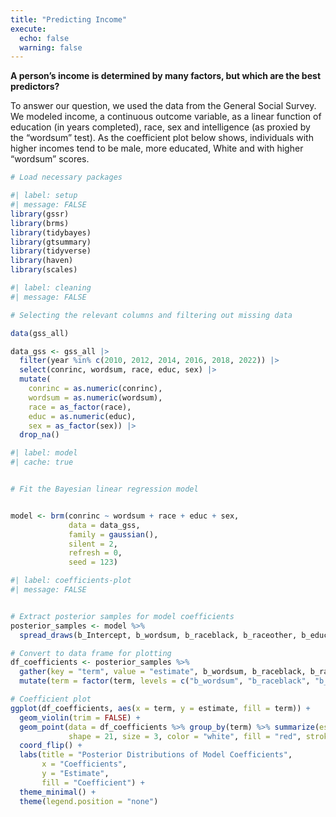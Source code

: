 ```yaml
---
title: "Predicting Income"
execute: 
  echo: false
  warning: false
---
```


**A person's income is determined by many factors, but which are the best predictors?**

To answer our question, we used the data from the General Social Survey. We modeled income, a continuous outcome variable, as a linear function of education (in years completed), race, sex and intelligence (as proxied by the "wordsum" test). As the coefficient plot below shows, individuals with higher incomes tend to be male, more educated, White and with higher "wordsum" scores. 

```r
# Load necessary packages

#| label: setup
#| message: FALSE
library(gssr)
library(brms)
library(tidybayes)
library(gtsummary)
library(tidyverse)
library(haven)
library(scales)
```

```r
#| label: cleaning
#| message: FALSE 

# Selecting the relevant columns and filtering out missing data

data(gss_all)

data_gss <- gss_all |>
  filter(year %in% c(2010, 2012, 2014, 2016, 2018, 2022)) |>
  select(conrinc, wordsum, race, educ, sex) |> 
  mutate(
    conrinc = as.numeric(conrinc),
    wordsum = as.numeric(wordsum),
    race = as_factor(race),
    educ = as.numeric(educ),
    sex = as_factor(sex)) |>
  drop_na()
```



```r
#| label: model
#| cache: true


# Fit the Bayesian linear regression model


model <- brm(conrinc ~ wordsum + race + educ + sex, 
             data = data_gss, 
             family = gaussian(),
             silent = 2,
             refresh = 0,
             seed = 123)

```



```r
#| label: coefficients-plot
#| message: FALSE


# Extract posterior samples for model coefficients
posterior_samples <- model %>%
  spread_draws(b_Intercept, b_wordsum, b_raceblack, b_raceother, b_educ, b_sexfemale)

# Convert to data frame for plotting
df_coefficients <- posterior_samples %>%
  gather(key = "term", value = "estimate", b_wordsum, b_raceblack, b_raceother, b_educ, b_sexfemale) %>%
  mutate(term = factor(term, levels = c("b_wordsum", "b_raceblack", "b_raceother", "b_educ", "b_sexfemale")))

# Coefficient plot
ggplot(df_coefficients, aes(x = term, y = estimate, fill = term)) +
  geom_violin(trim = FALSE) +
  geom_point(data = df_coefficients %>% group_by(term) %>% summarize(estimate = mean(estimate)), 
             shape = 21, size = 3, color = "white", fill = "red", stroke = 1.5) +
  coord_flip() +
  labs(title = "Posterior Distributions of Model Coefficients",
       x = "Coefficients",
       y = "Estimate",
       fill = "Coefficient") +
  theme_minimal() +
  theme(legend.position = "none")

```



